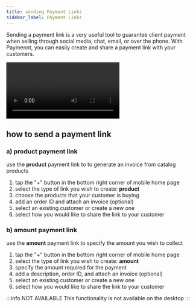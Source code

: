 ```yaml
---
title: sending Payment Links
sidebar_label: Payment Links
---
```


Sending a payment link is a very useful tool to guarantee client payment when selling through social media, chat, email, or over the phone. With Paymennt, you  can easily create and share a payment link with your customers.

<Video
  url="vK3U2-FnAeg"
  title="How to create and send a payment link - paymennt.com">
</Video>

## how to send a payment link

<Tabs>
<TabItem value="app" label="Mobile App" default>

### a) product payment link
use the **product** payment link to to generate an invoice from catalog products

1. tap the "+" button in the bottom right corner of mobile home page
2. select the type of link you wish to create: **product**
3. choose the products that your customer is buying
4. add an order ID and attach an invoice (optional)
5. select an existing customer or create a new one
6. select how you would like to share the link to your customer

### b) amount payment link
use the **amount** payment link to specify the amount you wish to collect

1. tap the "+" button in the bottom right corner of mobile home page
2. select the type of link you wish to create: **amount**
3. specify the amount required for the payment
4. add a description, order ID, and attach an invoice (optional)
5. select an existing customer or create a new one
6. select how you would like to share the link to your customer

</TabItem>
<TabItem value="desktop" label="Desktop" default>

:::info NOT AVAILABLE
This functionality is not available on the desktop
:::

</TabItem>
</Tabs>
